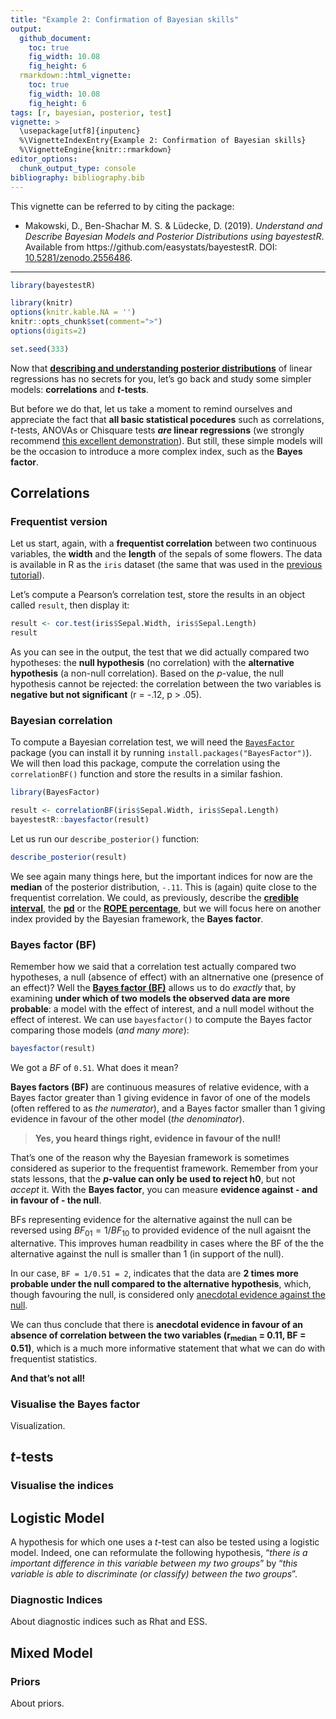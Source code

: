 ```yaml
---
title: "Example 2: Confirmation of Bayesian skills"
output: 
  github_document:
    toc: true
    fig_width: 10.08
    fig_height: 6
  rmarkdown::html_vignette:
    toc: true
    fig_width: 10.08
    fig_height: 6
tags: [r, bayesian, posterior, test]
vignette: >
  \usepackage[utf8]{inputenc}
  %\VignetteIndexEntry{Example 2: Confirmation of Bayesian skills}
  %\VignetteEngine{knitr::rmarkdown}
editor_options: 
  chunk_output_type: console
bibliography: bibliography.bib
---
```


This vignette can be referred to by citing the package:

- Makowski, D., Ben-Shachar M. S. \& Lüdecke, D. (2019). *Understand and Describe Bayesian Models and Posterior Distributions using bayestestR*. Available from https://github.com/easystats/bayestestR. DOI: [10.5281/zenodo.2556486](https://zenodo.org/record/2556486).

---

```r
library(bayestestR)

library(knitr)
options(knitr.kable.NA = '')
knitr::opts_chunk$set(comment=">")
options(digits=2)

set.seed(333)
```


Now that [**describing and understanding posterior distributions**](https://easystats.github.io/bayestestR/articles/example1.html) of linear regressions has no secrets for you, let's go back and study some simpler models: **correlations** and ***t*-tests**.

But before we do that, let us take a moment to remind ourselves and appreciate the fact that **all basic statistical pocedures** such as correlations, *t*-tests, ANOVAs or Chisquare tests ***are* linear regressions** (we strongly recommend  [this excellent demonstration](https://lindeloev.github.io/tests-as-linear/)). But still, these simple models will be the occasion to introduce a more complex index, such as the **Bayes factor**.

## Correlations

### Frequentist version 

Let us start, again, with a **frequentist correlation** between two continuous variables, the **width** and the **length** of the sepals of some flowers. The data is available in R as the `iris`  dataset (the same that was used in the [previous tutorial](https://easystats.github.io/bayestestR/articles/example1.html)). 

Let's compute a Pearson's correlation test, store the results in an object called `result`, then display it:

```r
result <- cor.test(iris$Sepal.Width, iris$Sepal.Length)
result
```

As you can see in the output, the test that we did actually compared two hypotheses: the **null hypothesis** (no correlation) with the **alternative hypothesis** (a non-null correlation). Based on the *p*-value, the null hypothesis cannot be rejected: the correlation between the two variables is **negative but not significant** (r = -.12, p > .05).

### Bayesian correlation 

To compute a Bayesian correlation test, we will need the [`BayesFactor`](https://richarddmorey.github.io/BayesFactor/) package (you can install it by running `install.packages("BayesFactor")`). We will then load this package, compute the correlation using the `correlationBF()` function and store the results in a similar fashion. 
 
```r
library(BayesFactor)

result <- correlationBF(iris$Sepal.Width, iris$Sepal.Length)
bayestestR::bayesfactor(result)
```

Let us run our `describe_posterior()` function:

```r
describe_posterior(result)
```

We see again many things here, but the important indices for now are the **median** of the posterior distribution, `-.11`. This is (again) quite close to the frequentist correlation. We could, as previously, describe the [**credible interval**](https://easystats.github.io/bayestestR/articles/credible_interval.html), the [**pd**](https://easystats.github.io/bayestestR/articles/probability_of_direction.html) or the [**ROPE percentage**](https://easystats.github.io/bayestestR/articles/region_of_practical_equivalence.html), but we will focus here on another index provided by the Bayesian framework, the **Bayes factor**.

### Bayes factor (BF)

Remember how we said that a correlation test actually compared two hypotheses, a null (absence of effect) with an altnernative one (presence of an effect)\? Well the [**Bayes factor (BF)**](https://easystats.github.io/bayestestR/articles/bayes_factors.html) allows us to do *exactly* that, by examining **under which of two models the observed data are more probable**: a model with the effect of interest, and a null model without the effect of interest. We can use `bayesfactor()` to compute the Bayes factor comparing those models (*and many more*):

```r
bayesfactor(result)
```

We got a *BF* of `0.51`. What does it mean?

**Bayes factors (BF)** are continuous measures of relative evidence, with a Bayes factor greater than 1 giving evidence in favor of one of the models (often reffered to as *the numerator*), and a Bayes factor smaller than 1 giving evidence in favour of the other model (*the denominator*). 

> **Yes, you heard things right, evidence in favour of the null!**

That's one of the reason why the Bayesian framework is sometimes considered as superior to the frequentist framework. Remember from your stats lessons, that the ***p*-value can only be used to reject h0**, but not *accept* it. With the **Bayes factor**, you can measure **evidence against - and in favour of - the null**. 

BFs representing evidence for the alternative against the null can be reversed using $BF_{01}=1/BF_{10}$ to provided evidence of the null agaisnt the alternative. This improves human readbility in cases where the BF of the the alternative against the null is smaller than 1 (in support of the null).

In our case, `BF = 1/0.51 = 2`, indicates that the data are **2 times more probable under the null compared to the alternative hypothesis**, which, though favouring the null, is considered only [anecdotal evidence against the null](https://easystats.github.io/report/articles/interpret_metrics.html#bayes-factor-bf).

We can thus conclude that there is **anecdotal evidence in favour of an absence of correlation between the two variables (r<sub>median</sub> = 0.11, BF = 0.51)**, which is a much more informative statement that what we can do with frequentist statistics.

**And that's not all!**

### Visualise the Bayes factor

Visualization.

## *t*-tests

### Visualise the indices


## Logistic Model

A hypothesis for which one uses a *t*-test can also be tested using a logistic model. Indeed, one can reformulate the following hypothesis, "*there is a important difference in this variable between my two groups*" by "*this variable is able to discriminate (or classify) between the two groups*".



### Diagnostic Indices

About diagnostic indices such as Rhat and ESS.




## Mixed Model


### Priors

About priors.